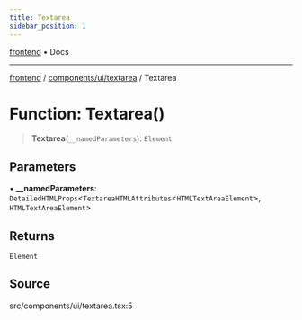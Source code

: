 ```yaml
---
title: Textarea
sidebar_position: 1
---
```


[frontend](../../../..) • Docs

***

[frontend](../../../..) / [components/ui/textarea](..) / Textarea

# Function: Textarea()

> **Textarea**(`__namedParameters`): `Element`

## Parameters

• **\_\_namedParameters**: `DetailedHTMLProps`\<`TextareaHTMLAttributes`\<`HTMLTextAreaElement`\>, `HTMLTextAreaElement`\>

## Returns

`Element`

## Source

src/components/ui/textarea.tsx:5
